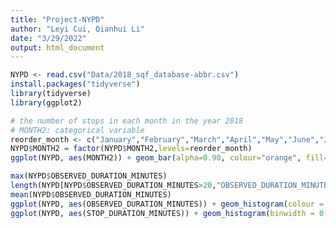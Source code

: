 ```yaml
---
title: "Project-NYPD"
author: "Leyi Cui, Qianhui Li"
date: "3/29/2022"
output: html_document
---
```


```r
NYPD <- read.csv("Data/2018_sqf_database-abbr.csv")
install.packages("tidyverse")
library(tidyverse)
library(ggplot2)
```

```r
# the number of stops in each month in the year 2018
# MONTH2: categorical variable
reorder_month <- c("January","February","March","April","May","June","July","August","September","October","November","December")
NYPD$MONTH2 = factor(NYPD$MONTH2,levels=reorder_month)
ggplot(NYPD, aes(MONTH2)) + geom_bar(alpha=0.90, colour="orange", fill="orange",width=0.75) + labs(title="", y="number of stops", x="month")

```

```r
max(NYPD$OBSERVED_DURATION_MINUTES)
length(NYPD[NYPD$OBSERVED_DURATION_MINUTES>20,"OBSERVED_DURATION_MINUTES"])
mean(NYPD$OBSERVED_DURATION_MINUTES)
ggplot(NYPD, aes(OBSERVED_DURATION_MINUTES)) + geom_histogram(colour = "blue", fill = "white")
ggplot(NYPD, aes(STOP_DURATION_MINUTES)) + geom_histogram(binwidth = 0.10, colour = "blue", fill = "white", bins = 15)
```

```r

```